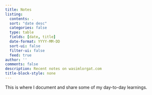 ```yaml
---
title: Notes
listing:
  contents: .
  sort: "date desc"
  categories: false
  type: table
  fields: [date, title]
  date-format: YYYY-MM-DD
  sort-ui: false
  filter-ui: false
  feed: true
author: ''
comments: false
description: Recent notes on wasimlorgat.com
title-block-style: none
---
```


This is where I document and share some of my day-to-day learnings.